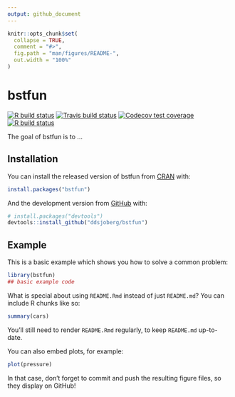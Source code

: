 ```yaml
---
output: github_document
---
```


<!-- README.md is generated from README.Rmd. Please edit that file -->

```r
knitr::opts_chunk$set(
  collapse = TRUE,
  comment = "#>",
  fig.path = "man/figures/README-",
  out.width = "100%"
)
```

# bstfun

<!-- badges: start -->
[![R build status](https://github.com/ddsjoberg/bstfun/workflows/R-CMD-check/badge.svg)](https://github.com/ddsjoberg/bstfun)
[![Travis build status](https://travis-ci.org/ddsjoberg/bstfun.svg?branch=master)](https://travis-ci.org/ddsjoberg/bstfun)
[![Codecov test coverage](https://codecov.io/gh/ddsjoberg/bstfun/branch/master/graph/badge.svg)](https://codecov.io/gh/ddsjoberg/bstfun?branch=master)
[![R build status](https://github.com/ddsjoberg/bstfun/workflows/R-CMD-check/badge.svg)](https://github.com/ddsjoberg/bstfun/actions)
<!-- badges: end -->

The goal of bstfun is to ...

## Installation

You can install the released version of bstfun from [CRAN](https://CRAN.R-project.org) with:

``` r
install.packages("bstfun")
```

And the development version from [GitHub](https://github.com/) with:

``` r
# install.packages("devtools")
devtools::install_github("ddsjoberg/bstfun")
```
## Example

This is a basic example which shows you how to solve a common problem:

```r
library(bstfun)
## basic example code
```

What is special about using `README.Rmd` instead of just `README.md`? You can include R chunks like so:

```r
summary(cars)
```

You'll still need to render `README.Rmd` regularly, to keep `README.md` up-to-date.

You can also embed plots, for example:

```r
plot(pressure)
```

In that case, don't forget to commit and push the resulting figure files, so they display on GitHub!
